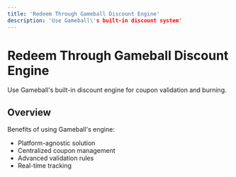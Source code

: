 ```yaml
---
title: 'Redeem Through Gameball Discount Engine'
description: 'Use Gameball\'s built-in discount system'
---
```


# Redeem Through Gameball Discount Engine

Use Gameball's built-in discount engine for coupon validation and burning.

## Overview

Benefits of using Gameball's engine:
- Platform-agnostic solution
- Centralized coupon management
- Advanced validation rules
- Real-time tracking

